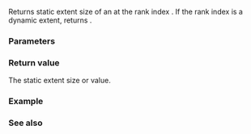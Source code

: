 {{cpp/container/mdspan/extents/title|static_extent}}
{{cpp/container/mdspan/extents/navbar}}
{{ddcl|since=c++23|
static constexpr std::size_t static_extent( rank_type i ) noexcept;
}}

Returns static extent size of an {{rlpt|/|extents}} at the rank index {{c|i}}. If the rank index {{c|i}} is a dynamic extent, returns {{lc|std::dynamic_extent}}.

===Parameters===
{{par begin}}
{{par|i|The rank index to get the static extent size of}}
{{par end}}

===Return value===
The static extent size or {{lc|std::dynamic_extent}} value.

===Example===
{{example
|code=
#include &lt;iostream&gt;
#include &lt;mdspan&gt;

int main()
{
    std::extents&lt;int, 1, 2&gt; e1;
    std::extents&lt;int, 3, std::dynamic_extent, std::dynamic_extent&gt; e2(4, 5);
    std::cout &lt;&lt; e1.static_extent(0) &lt;&lt; ", " &lt;&lt; e1.static_extent(1) &lt;&lt; '\n';
    std::cout &lt;&lt; (e2.static_extent(0) == std::dynamic_extent) &lt;&lt; ", "
              &lt;&lt; (e2.static_extent(1) == std::dynamic_extent) &lt;&lt; ", "
              &lt;&lt; (e2.static_extent(2) == std::dynamic_extent) &lt;&lt; '\n';
}
|output=
1, 2
0, 1, 1
}}

===See also===
{{dsc begin}}
{{dsc inc|cpp/container/mdspan/extents/dsc extent}}
{{dsc inc|cpp/types/dsc extent}}
{{dsc end}}

{{langlinks|de|es|ja|ru|zh}}
